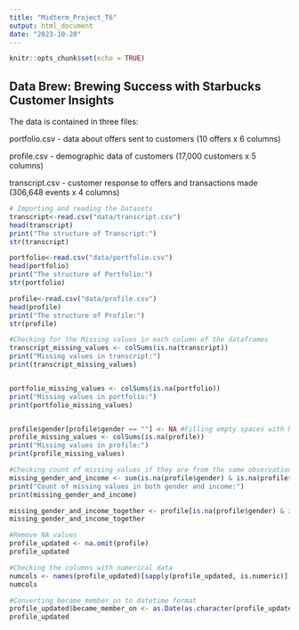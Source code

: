 ```yaml
---
title: "Midterm_Project_T6"
output: html_document
date: "2023-10-20"
---
```


```r
knitr::opts_chunk$set(echo = TRUE)
```

## Data Brew: Brewing Success with Starbucks Customer Insights
The data is contained in three files:

portfolio.csv - data about offers sent to customers (10 offers x 6 columns)

profile.csv - demographic data of customers (17,000 customers x 5 columns)

transcript.csv - customer response to offers and transactions made (306,648 events x 4 columns)


```r
# Importing and reading the Datasets 
transcript<-read.csv("data/transcript.csv")
head(transcript)
print("The structure of Transcript:")
str(transcript)

portfolio<-read.csv("data/portfolio.csv")
head(portfolio)
print("The structure of Portfolio:")
str(portfolio)

profile<-read.csv("data/profile.csv")
head(profile)
print("The structure of Profile:")
str(profile)
```
```r
#Checking for the Missing values in each column of the dataframes
transcript_missing_values <- colSums(is.na(transcript))
print("Missing values in transcript:")
print(transcript_missing_values)


portfolio_missing_values <- colSums(is.na(portfolio))
print("Missing values in portfolio:")
print(portfolio_missing_values)


profile$gender[profile$gender == ""] <- NA #Filling empty spaces with NA values
profile_missing_values <- colSums(is.na(profile))
print("Missing values in profile:")
print(profile_missing_values)
```

```r
#Checking count of missing values if they are from the same observations
missing_gender_and_income <- sum(is.na(profile$gender) & is.na(profile$income))
print("Count of missing values in both gender and income:")
print(missing_gender_and_income)
```

```r
missing_gender_and_income_together <- profile[is.na(profile$gender) & is.na(profile$income), ]
missing_gender_and_income_together
```


```r
#Remove NA values
profile_updated <- na.omit(profile)
profile_updated
```
```r
#Checking the columns with numerical data 
numcols <- names(profile_updated)[sapply(profile_updated, is.numeric)]
numcols

```

```r
#Converting became_member_on to datetime format
profile_updated$became_member_on <- as.Date(as.character(profile_updated$became_member_on), format = "%Y%m%d")
profile_updated

```

